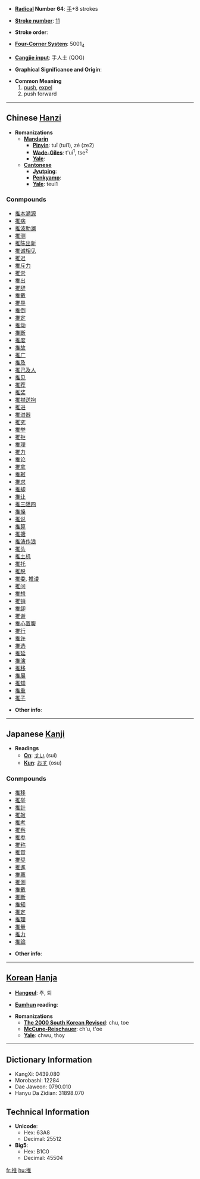 * '''[[Wiktionary:Chinese radical index| Radical]] Number 64''': [[Wiktionary:Chinese radical index 手|手]]+8 strokes

* '''[[Wiktionary:Chinese total strokes index|Stroke number]]''': [[Wiktionary:Chinese total strokes index 11|11]]

* '''Stroke order''': 

* '''[[Wiktionary:Chinese four corner index|Four-Corner System]]''': 5001<sub>4</sub>

* '''[[Wiktionary:Chinese Cangjie index|Cangjie input]]''': 手人土 (QOG)

* '''Graphical Significance and Origin''': 

* '''Common Meaning'''
*# [[push]], [[expel]]
*# push forward

----

== Chinese [[Hanzi]] ==

* '''Romanizations'''
** '''[[Mandarin]]'''
*** '''[[Pinyin]]''': tuī (tui1), zé (ze2)
*** '''[[Wade-Giles]]''': t'ui<sup>1</sup>, tse<sup>2</sup>
*** '''[[Yale]]''': 
** '''[[Cantonese]]'''
*** '''[[Jyutping]]''':
*** '''[[Penkyamp]]''': 
*** '''[[Yale]]''': teui1

===Conmpounds===
*[[推本溯源]]
*[[推病]]
*[[推波助澜]]
*[[推测]]
*[[推陈出新]]
*[[推诚相见]]
*[[推迟]]
*[[推斥力]]
*[[推崇]]
*[[推出]]
*[[推辞]]
*[[推戴]]
*[[推导]]
*[[推倒]]
*[[推定]]
*[[推动]]
*[[推断]]
*[[推度]]
*[[推故]]
*[[推广]]
*[[推及]]
*[[推己及人]]
*[[推见]]
*[[推荐]]
*[[推奖]]
*[[推襟送抱]]
*[[推进]]
*[[推进器]]
*[[推究]]
*[[推举]]
*[[推拒]]
*[[推理]]
*[[推力]]
*[[推论]]
*[[推拿]]
*[[推敲]]
*[[推求]]
*[[推却]]
*[[推让]]
*[[推三阻四]]
*[[推搡]]
*[[推说]]
*[[推算]]
*[[推搪]]
*[[推涛作浪]]
*[[推头]]
*[[推土机]]
*[[推托]]
*[[推脱]]
*[[推委]], [[推诿]]
*[[推问]]
*[[推想]]
*[[推销]]
*[[推卸]]
*[[推谢]]
*[[推心置腹]]
*[[推行]]
*[[推许]]
*[[推选]]
*[[推延]]
*[[推演]]
*[[推移]]
*[[推展]]
*[[推知]]
*[[推重]]
*[[推子]]

* '''Other info''': 

----

== Japanese [[Kanji]] ==

* '''Readings'''
** '''[[On]]''': [[すい]] (sui)
** '''[[Kun]]''': [[おす]] (osu)

===Conmpounds===
*[[推移]]
*[[推挙]]
*[[推計]]
*[[推敲]]
*[[推考]]
*[[推察]]
*[[推参]]
*[[推称]]
*[[推賞]]
*[[推奨]]
*[[推進]]
*[[推薦]]
*[[推測]]
*[[推戴]]
*[[推断]]
*[[推知]]
*[[推定]]
*[[推理]]
*[[推量]]
*[[推力]]
*[[推論]]

* '''Other info''':  

----

== [[Korean]] [[Hanja]] ==

* '''[[Hangeul]]''': 추, 퇴

* '''[[Eumhun]] reading''': 

* '''Romanizations'''
** '''[[The 2000 South Korean Revised Romanization|The 2000 South Korean Revised]]''': chu, toe
** '''[[McCune-Reischauer]]''': ch'u, t'oe
** '''[[Yale]]''': chwu, thoy

----

== Dictionary Information ==

* KangXi: 0439.080
* Morobashi: 12284
* Dae Jaweon: 0790.010
* Hanyu Da Zidian: 31898.070

== Technical Information ==

* '''Unicode''':
** Hex: 63A8
** Decimal: 25512
* '''Big5''':
** Hex: B1C0
** Decimal: 45504

[[fr:推]]
[[hu:推]]
